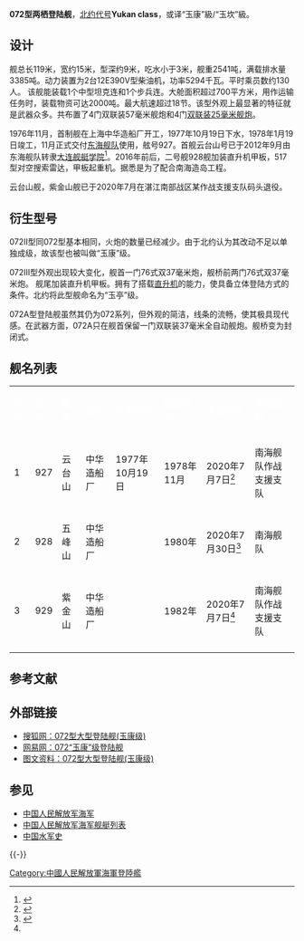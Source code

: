 {{軍艦模板
|名稱= 072型登陆舰
|圖片=
|照片說明= 928五峰山號
|艦種= 两栖[[登陸艦|登陸艦]]
|擁有國={{PRC}}
|艦名= 
|前型=
|次型= [[072II型登陆舰|072II型]]
|同型= 3艘
|竣工= 
|下水=
|狀態= 全部退役
|排水= 3385噸
|長度=120米
|闊度=15米
|吃水=3米
|引擎=12E390V型柴油机（两台）
|極速=18节
|續航= 
|燃料= 
|乘員= 130人
|艦載機=
|裝備= 66式双管57毫米舰炮x4<br />61式[[61式25毫米高射炮|25毫米双管毫米舰炮]]x4
|其它=
}}

'''072型两栖登陆舰'''，[[北約代號|北约代号]]'''Yukan class'''，或译“玉康”級/“玉坎”級。

==设计==
舰总长119米，宽约15米，型深约9米，吃水小于3米，舰重2541吨，满载排水量3385吨。动力装置为2台12E390V型柴油机，功率5294千瓦。平时乘员数约130人。 该舰能装载1个中型坦克连和1个步兵连。大舱面积超过700平方米，用作运输任务时，装载物资可达2000吨。最大航速超过18节。该型外观上最显著的特征就是武器众多。共布置了4门双联装57毫米舰炮和4门[[61式25毫米高射炮|双联装25毫米舰炮]]。

1976年11月，首制舰在上海中华造船厂开工，1977年10月19日下水，1978年1月19日竣工，11月正式交付[[中国人民解放军东部战区海军|东海舰队]]使用，舷号927。首舰云台山号已于2012年9月由东海舰队转隶[[中国人民解放军海军大连舰艇学院|大连舰艇学院]]<ref>{{Cite news|url=http://www.yuntaishan.net/dongtai/news_show.asp?id=1105|title=云台山与海军云台山舰等军民共建单位欢庆“八一”建军节|date=2013-08-01|newspaper=云台山|accessdate=2018-04-14|archiveurl=https://archive.is/20141013161314/http://www.yuntaishan.net/dongtai/news_show.asp?id=1105|archivedate=2014-10-13|dead-url=yes}}</ref>。2016年前后，二号舰928舰加装直升机甲板，517型对空搜索雷达，甲板起重机。据悉是为了配合南海造岛工程。

云台山舰，紫金山舰已于2020年7月在湛江南部战区某作战支援支队码头退役。

==衍生型号==
072Ⅱ型同072型基本相同，火炮的数量已经减少。由于北约认为其改动不足以单独成级，故该型也被叫做“玉康”级。

072Ⅲ型外观出现较大变化，舰首一门76式双37毫米炮，舰桥前两门76式双37毫米炮。 舰尾加装直升机甲板。拥有了搭载[[直升机|直升机]]的能力，使具备立体登陆方式的条件。北约将此型舰命名为“玉亭”级。 

072A型登陆舰虽然其仍为072系列，但外观的简洁，线条的流畅，使其极具现代感。在武器方面，072A只在舰首保留一门双联装37毫米全自动舰炮。舰桥变为封闭式。

== 舰名列表 ==
{| class="toccolours" border="1" cellspacing="1" cellpadding="2" style="margin:left; border-collapse:collapse;"
|- style="background:#069;"
|'''<font style="color:#fff;">序号'''
|'''<font style="color:#fff;">舷号'''
|'''<font style="color:#fff;">舰名'''
|'''<font style="color:#fff;">船厂'''
|'''<font style="color:#fff;">下水时间'''
|'''<font style="color:#fff;">服役时间'''
|'''<font style="color:#fff;">退役时间'''
|'''<font style="color:#fff;">所属舰队'''
|-
! 1
| 927
| 云台山
! 中华造船厂
| 1977年10月19日
| 1978年11月
| 2020年7月7日<ref name=":0">{{Cite web|title=两艘登陆舰同日退役，向“沙场老将”致敬！|url=https://www.guancha.cn/politics/2020_07_08_556846.shtml|access-date=2022-01-29|work=www.guancha.cn}}</ref>
| 南海舰队作战支援支队
|-
! 2
| 928
| 五峰山
! 中华造船厂
| 
| 1980年
|2020年7月30日<ref>{{Cite web|title=劈波斩浪40载，五峰山舰光荣退役！_腾讯新闻|url=https://new.qq.com/omn/20200806/20200806A0X19L00.html|access-date=2022-01-29|work=new.qq.com}}</ref>
| 南海舰队
|-
! 3
| 929
| 紫金山
! 中华造船厂
| 
| 1982年
|2020年7月7日<ref name=":0" />{{Wayback|url=https://www.guancha.cn/politics/2020_07_08_556846.shtml |date=20200711010349 }}
| 南海舰队作战支援支队
|-
|}

== 参考文献 ==
{{Reflist}}

== 外部链接 ==
* [http://mil.sohu.com/20110624/n311575544.shtml 搜狐网：072型大型登陆舰(玉康级)]{{Wayback|url=http://mil.sohu.com/20110624/n311575544.shtml |date=20140503070947 }}
* [http://war.163.com/09/0408/19/56DB03NG00011232.html  网易网：072“玉康”级登陆舰]{{Wayback|url=http://war.163.com/09/0408/19/56DB03NG00011232.html |date=20140503070445 }}
* [http://news.ifeng.com/mil/special/planland/doc/200801/0130_2720_384023.shtml  图文资料：072型大型登陆舰(玉康级)]{{Wayback|url=http://news.ifeng.com/mil/special/planland/doc/200801/0130_2720_384023.shtml |date=20110201225820 }}

== 参见 ==
*[[中国人民解放军海军|中国人民解放军海军]]
*[[中国人民解放军海军舰艇列表|中国人民解放军海军舰艇列表]]
*[[中国水军史|中国水军史]]

{{-}}
{{中国人民解放军海军舰艇}}

[[Category:中國人民解放軍海軍登陸艦|Category:中國人民解放軍海軍登陸艦]]